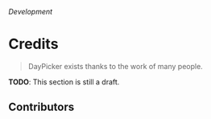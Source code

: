 _Development_

# Credits

> DayPicker exists thanks to the work of many people.

**TODO**: This section is still a draft.

## Contributors
